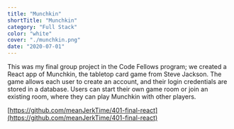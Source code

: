 ```yaml
---
title: "Munchkin"
shortTitle: "Munchkin"
category: "Full Stack"
color: "white"
cover: "./munchkin.png"
date: "2020-07-01"
---
```


This was my final group project in the Code Fellows program; we created a React app of 
Munchkin, the tabletop card game from Steve Jackson. The game allows each user to create 
an account, and their login credentials are stored in a database. Users can start their own game room 
or join an existing room, where they can play Munchkin with other players.

[https://github.com/meanJerkTime/401-final-react](https://github.com/meanJerkTime/401-final-react)